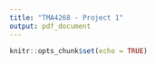 ---
title: "TMA4268 - Project 1"
output: pdf_document
---

```{r setup, include=FALSE}
knitr::opts_chunk$set(echo = TRUE)
```
